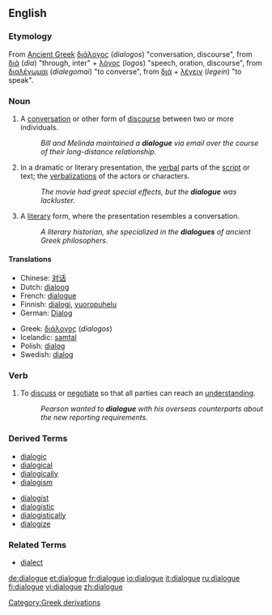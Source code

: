 ==English==

===Etymology===
From [[Ancient Greek]] [[διάλογος]] (''dialogos'') "conversation, discourse",  from [[διά]] (''dia'') "through, inter"  + [[λόγος]] (''logos'') "speech, oration, discourse", from [[διαλέγωμαι]] (''dialegomai'') "to converse", from [[διά]] + [[λέγειν]] (''legein'') "to speak".

===Noun===
{{en-noun}}

# A [[conversation]] or other form of [[discourse]] between two or more individuals.
#:''Bill and Melinda maintained a '''dialogue''' via email over the course of their long-distance relationship.''
# In a dramatic or literary presentation, the [[verbal]] parts of the [[script]] or text; the [[verbalization]]s of the actors or characters.
#:''The movie had great special effects, but the '''dialogue''' was lackluster.''
# A [[literary]] form, where the presentation resembles a conversation.
#:''A literary historian, she specialized in the '''dialogues''' of ancient Greek philosophers.''

====Translations====
{{top|conversation or other discourse between individuals}}
*Chinese: [[对话]]
*Dutch: [[dialoog]] {{m}}
*French: [[dialogue]] {{m}}
*Finnish: [[dialogi]], [[vuoropuhelu]]
*German: [[Dialog]] {{m}}
{{mid}}
*Greek: [[διάλογος]] (''dialogos'')
*Icelandic: [[samtal]] {{n}}
*Polish: [[dialog]] {{m}}
*Swedish: [[dialog]]
{{bottom}}

{{top|verbal part of a literary or dramatic work}}
{{mid}}
{{bottom}}

{{top|literary form resembing a conversation}}
{{mid}}
{{bottom}}

===Verb===
{{en-verb|dialogu|ing}}

# {{cattag|informal|business}} To [[discuss]] or [[negotiate]] so that all parties can reach an [[understand]]ing.
#:''Pearson wanted to '''dialogue''' with his overseas counterparts about the new reporting requirements.''

===Derived Terms===
{{top2}}
*[[dialogic]]
*[[dialogical]]
*[[dialogically]]
*[[dialogism]]
{{mid2}}
*[[dialogist]]
*[[dialogistic]]
*[[dialogistically]]
*[[dialogize]]
{{bottom2}}

===Related Terms===
*[[dialect]]

[[Category:Greek derivations]]

[[de:dialogue]]
[[et:dialogue]]
[[fr:dialogue]]
[[io:dialogue]]
[[it:dialogue]]
[[ru:dialogue]]
[[fi:dialogue]]
[[vi:dialogue]]
[[zh:dialogue]]